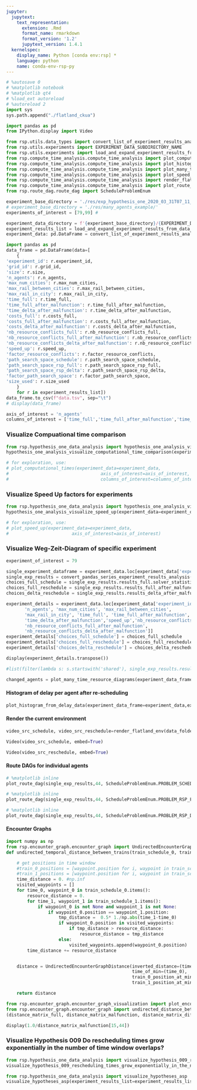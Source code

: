 ```yaml
---
jupyter:
  jupytext:
    text_representation:
      extension: .Rmd
      format_name: rmarkdown
      format_version: '1.2'
      jupytext_version: 1.4.1
  kernelspec:
    display_name: Python [conda env:rsp] *
    language: python
    name: conda-env-rsp-py
---
```


```python
# %autosave 0
# %matplotlib notebook
# %matplotlib qt4
# %load_ext autoreload
# %autoreload 2
import sys
sys.path.append("./flatland_ckua")
```

```python
import pandas as pd
from IPython.display import Video

from rsp.utils.data_types import convert_list_of_experiment_results_analysis_to_data_frame, convert_pandas_series_experiment_results_analysis
from rsp.utils.experiments import EXPERIMENT_DATA_SUBDIRECTORY_NAME
from rsp.utils.experiments import load_and_expand_experiment_results_from_data_folder
from rsp.compute_time_analysis.compute_time_analysis import plot_computational_times
from rsp.compute_time_analysis.compute_time_analysis import plot_histogram_from_delay_data
from rsp.compute_time_analysis.compute_time_analysis import plot_many_time_resource_diagrams
from rsp.compute_time_analysis.compute_time_analysis import plot_speed_up
from rsp.compute_time_analysis.compute_time_analysis import render_flatland_env
from rsp.compute_time_analysis.compute_time_analysis import plot_route_dag
from rsp.route_dag.route_dag import ScheduleProblemEnum
```

```python
experiment_base_directory = './res/exp_hypothesis_one_2020_03_31T07_11_03/'
# experiment_base_directory = './res/many_agents_example/'
experiments_of_interest = [79,99] #
```

```python
experiment_data_directory = f'{experiment_base_directory}/{EXPERIMENT_DATA_SUBDIRECTORY_NAME}'
experiment_results_list = load_and_expand_experiment_results_from_data_folder(experiment_data_folder_name=experiment_data_directory,experiment_ids=experiments_of_interest)
experiment_data: pd.DataFrame = convert_list_of_experiment_results_analysis_to_data_frame(experiment_results_list)
```

```python
import pandas as pd
data_frame = pd.DataFrame(data=[
    {
'experiment_id': r.experiment_id,
'grid_id': r.grid_id,
'size': r.size,
'n_agents': r.n_agents,
'max_num_cities': r.max_num_cities,
'max_rail_between_cities': r.max_rail_between_cities,
'max_rail_in_city': r.max_rail_in_city,
'time_full': r.time_full,
'time_full_after_malfunction': r.time_full_after_malfunction,
'time_delta_after_malfunction': r.time_delta_after_malfunction,
'costs_full': r.costs_full,
'costs_full_after_malfunction': r.costs_full_after_malfunction,
'costs_delta_after_malfunction': r.costs_delta_after_malfunction,
'nb_resource_conflicts_full': r.nb_resource_conflicts_full,
'nb_resource_conflicts_full_after_malfunction': r.nb_resource_conflicts_full_after_malfunction,
'nb_resource_conflicts_delta_after_malfunction': r.nb_resource_conflicts_delta_after_malfunction,
'speed_up': r.speed_up,
'factor_resource_conflicts': r.factor_resource_conflicts,
'path_search_space_schedule': r.path_search_space_schedule,
'path_search_space_rsp_full': r.path_search_space_rsp_full,
'path_search_space_rsp_delta': r.path_search_space_rsp_delta,
'factor_path_search_space': r.factor_path_search_space,
'size_used': r.size_used
    }
    for r in experiment_results_list])
data_frame.to_csv(f"data.tsv", sep="\t")
# display(data_frame)
```

```python
axis_of_interest = 'n_agents'
columns_of_interest = ['time_full','time_full_after_malfunction','time_delta_after_malfunction']
```

### Visualize Compuational time comparison

```python
from rsp.hypothesis_one_data_analysis import hypothesis_one_analysis_visualize_computational_time_comparison
hypothesis_one_analysis_visualize_computational_time_comparison(experiment_data=experiment_data)

# for exploration, use:
# plot_computational_times(experiment_data=experiment_data,
#                                   axis_of_interest=axis_of_interest,
#                                   columns_of_interest=columns_of_interest)
```

### Visualize Speed Up factors for experiments

```python
from rsp.hypothesis_one_data_analysis import hypothesis_one_analysis_visualize_speed_up
hypothesis_one_analysis_visualize_speed_up(experiment_data=experiment_data)

# for exploration, use:
# plot_speed_up(experiment_data=experiment_data,
#                        axis_of_interest=axis_of_interest)
```

### Visualize Weg-Zeit-Diagram of specific experiment

```python
experiment_of_interest = 79
```

```python
single_experiment_dataframe = experiment_data.loc[experiment_data['experiment_id'] == experiment_of_interest].iloc[0]
single_exp_results = convert_pandas_series_experiment_results_analysis(single_experiment_dataframe)
choices_full_schedule = single_exp_results.results_full.solver_statistics["solving"]["solvers"]["choices"]
choices_full_reschedule = single_exp_results.results_full_after_malfunction.solver_statistics["solving"]["solvers"]["choices"]
choices_delta_reschedule = single_exp_results.results_delta_after_malfunction.solver_statistics["solving"]["solvers"]["choices"]
```

```python
experiment_details = experiment_data.loc[experiment_data['experiment_id'] == experiment_of_interest,['experiment_id','malfunction','size',
       'n_agents', 'max_num_cities', 'max_rail_between_cities',
       'max_rail_in_city', 'time_full', 'time_full_after_malfunction',
       'time_delta_after_malfunction','speed_up','nb_resource_conflicts_full',
       'nb_resource_conflicts_full_after_malfunction',
       'nb_resource_conflicts_delta_after_malfunction']]
experiment_details['choices_full_schedule'] = choices_full_schedule
experiment_details['choices_full_reschedule'] = choices_full_reschedule
experiment_details['choices_delta_reschedule'] = choices_delta_reschedule

```

```python
display(experiment_details.transpose())
```

```python
#list(filter(lambda s: s.startswith('shared'), single_exp_results.results_full_after_malfunction.solver_result))
```

```python
changed_agents = plot_many_time_resource_diagrams(experiment_data_frame=experiment_data,experiment_id = experiment_of_interest, with_diff=True)
```

#### Histogram of delay per agent after re-scheduling

```python
plot_histogram_from_delay_data(experiment_data_frame=experiment_data,experiment_id = experiment_of_interest)
```

#### Render the current environment

```python
video_src_schedule, video_src_reschedule=render_flatland_env(data_folder=experiment_base_directory ,experiment_data_frame=experiment_data,experiment_id = experiment_of_interest)
```

```python
Video(video_src_schedule, embed=True)
```

```python
Video(video_src_reschedule, embed=True)
```

#### Route DAGs for individual agents

```python
# %matplotlib inline
plot_route_dag(single_exp_results,44, ScheduleProblemEnum.PROBLEM_SCHEDULE)
```

```python
# %matplotlib inline
plot_route_dag(single_exp_results,44, ScheduleProblemEnum.PROBLEM_RSP_FULL)
```

```python
# %matplotlib inline
plot_route_dag(single_exp_results,44, ScheduleProblemEnum.PROBLEM_RSP_DELTA)
```

#### Encounter Graphs

```python
import numpy as np
from rsp.encounter_graph.encounter_graph import UndirectedEncounterGraphDistance
def undirected_temporal_distance_between_trains(train_schedule_0, train_run_0,train_schedule_1,train_run_1):

    # get positions in time window
    #train_0_positions = [waypoint.position for i, waypoint in train_schedule_0.items()]
    #train_1_positions = [waypoint.position for i, waypoint in train_schedule_1.items()]
    time_distance = 0. #np.inf
    visited_waypoints = []
    for time_0, waypoint_0 in train_schedule_0.items():
        resource_distance = 0.
        for time_1, waypoint_1 in train_schedule_1.items():
            if waypoint_0 is not None and waypoint_1 is not None:
                if waypoint_0.position == waypoint_1.position:
                    tmp_distance =  0.5* 1./np.abs(time_1-time_0)
                    if waypoint_0.position in visited_waypoints:
                        if tmp_distance > resource_distance:
                            resource_distance = tmp_distance
                    else:
                        visited_waypoints.append(waypoint_0.position)
        time_distance += resource_distance


    distance = UndirectedEncounterGraphDistance(inverted_distance=(time_distance),
                                                time_of_min=(time_0),
                                                train_0_position_at_min=train_schedule_0[time_0],
                                                train_1_position_at_min=train_schedule_1[time_1])

    return distance
```

```python
from rsp.encounter_graph.encounter_graph_visualization import plot_encounter_graphs_for_experiment_result
from rsp.encounter_graph.encounter_graph import undirected_distance_between_trains_sum_of_time_window_overlaps
(distance_matrix_full, distance_matrix_malfunction, distance_matrix_diff) = plot_encounter_graphs_for_experiment_result(experiment_result=single_exp_results,highlighted_nodes=changed_agents,metric_function=undirected_distance_between_trains_sum_of_time_window_overlaps)

```

```python
display(1.0/distance_matrix_malfunction[15,44])
```

### Visualize Hypothesis 009 Do rescheduling  times grow exponentially in the number of time window overlaps?

```python
from rsp.hypothesis_one_data_analysis import visualize_hypothesis_009_rescheduling_times_grow_exponentially_in_the_number_of_time_window_overlaps
visualize_hypothesis_009_rescheduling_times_grow_exponentially_in_the_number_of_time_window_overlaps(experiment_results_list=experiment_results_list)

```

```python
from rsp.hypothesis_one_data_analysis import visualize_hypotheses_asp
visualize_hypotheses_asp(experiment_results_list=experiment_results_list)

```

```python

```

```python

```
